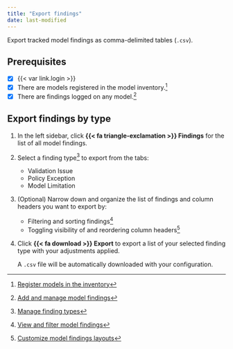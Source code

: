 ```yaml
---
title: "Export findings"
date: last-modified
---
```


Export tracked model findings as comma-delimited tables (`.csv`).

::: {.attn}

## Prerequisites

- [x] {{< var link.login >}}
- [x] There are models registered in the model inventory.[^1]
- [x] There are findings logged on any model.[^2]

:::

## Export findings by type

1. In the left sidebar, click **{{< fa triangle-exclamation >}} Findings** for the list of all model findings.

2. Select a finding type[^3] to export from the tabs:

   - Validation Issue
   - Policy Exception
   - Model Limitation

3. (Optional) Narrow down and organize the list of findings and column headers you want to export by:

    - Filtering and sorting findings[^4]
    - Toggling visibility of and reordering column headers[^5]

4. Click **{{< fa download >}} Export** to export a list of your selected finding type with your adjustments applied.

    A `.csv` file will be automatically downloaded with your configuration.


<!-- FOOTNOTES -->

[^1]: [Register models in the inventory](/guide/model-inventory/register-models-in-inventory.qmd)

[^2]: [Add and manage model findings](/guide/model-validation/add-manage-model-findings.qmd)

[^3]: [Manage finding types](/guide/model-validation/manage-finding-types.qmd)

[^4]: [View and filter model findings](/guide/model-validation/view-filter-model-findings.qmd#filter-and-sort-model-findings)

[^5]: [Customize model findings layouts](/guide/model-validation/customize-model-findings-layouts.qmd#customize-finding-type-layouts)



